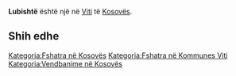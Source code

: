 {{Fshat në 
 | Emri                = Lubishtë
 | EmriAlt                = 
 | NAME_SHORT_FORM=      
 | NAME_GENERIC=      
 | NAME_SORT_NAME_RO=      LUBISHTE
 | FULL_NAME_RO = Lubishtë
 | FULL_NAME_ND_RO=Lubishte
 | SORT_NAME_RG=LUBISHTE
 | FULL_NAME_RG=Lubishtë
 | FULL_NAME_ND_RG=Lubishte
 | SRP_NAME_SHORT_FORM=      
 | SRP_NAME_GENERIC=      
 | SRP_NAME_SORT_NAME_RO=      
 | SRP_FULL_NAME_RO = 
 | SRP_FULL_NAME_ND_RO=
 | SRP_SORT_NAME_RG=
 | SRP_FULL_NAME_RG=
 | SRP_FULL_NAME_ND_RG=
 | Emri (Rasa dhanore) = 
 | Figura              = 
 | Shteti              = Kosovo
 | Komuna              = Viti
 | Kodi postar         = 
 | Sipërfaqja          = 

 | Popullsia           = 

 | Regj. i popullsisë  = 
 | Dend. e popullsisë  = 
 | Faqja zyrtare       = 
 <!--- Koordinatat ----> 
 | Gjerësia            = 42.294722
 | Gjatësia            = 21.411667
 | Lartësia            = 
}}
'''Lubishtë''' është një [[]] në [[Viti]] të [[Kosovës]].

<!-- == Gjeografia == -->
<!-- == Historia == -->
<!-- == Demografia == -->
== Shih edhe ==
{{Komuna Viti}}
{{Kosovo-Administrata-Cung}}

[[Kategoria:Fshatra në Kosovës]]
[[Kategoria:Fshatra në Kommunes Viti]]
[[Kategoria:Vendbanime në Kosovës]]